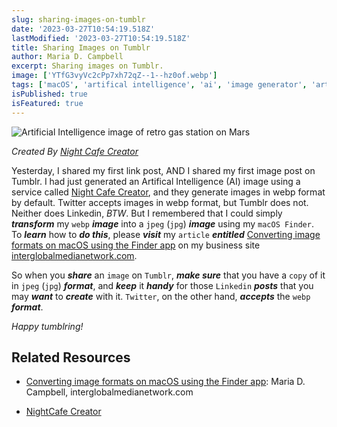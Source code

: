 ```yaml
---
slug: sharing-images-on-tumblr
date: '2023-03-27T10:54:19.518Z'
lastModified: '2023-03-27T10:54:19.518Z'
title: Sharing Images on Tumblr
author: Maria D. Campbell
excerpt: Sharing images on Tumblr.
image: ['YTfG3vyVc2cPp7xh72qZ--1--hz0of.webp']
tags: ['macOS', 'artifical intelligence', 'ai', 'image generator', 'art generator', 'webp', 'tumblr', 'linkedin', 'twitter']
isPublished: true
isFeatured: true
---
```


![Artificial Intelligence image of retro gas station on Mars](YTfG3vyVc2cPp7xh72qZ--1--hz0of.webp)

*Created By [Night Cafe Creator](https://creator.nightcafe.studio/)*

Yesterday, I shared my first link post, AND I shared my first image post on Tumblr. I had just generated an Artifical Intelligence (AI) image using a service called [Night Cafe Creator](https://creator.nightcafe.studio/), and they generate images in webp format by default. Twitter accepts images in webp format, but Tumblr does not. Neither does Linkedin, *BTW*. But I remembered that I could simply ***transform*** my `webp` ***image*** into a `jpeg` (`jpg`) ***image*** using my `macOS Finder`. To ***learn*** how to ***do this***, please ***visit*** my `article` ***entitled*** [Converting image formats on macOS using the Finder app](https://www.interglobalmedianetwork.com/blog/converting-image-formats-on-macos-using-the-finder-app) on my business site [interglobalmedianetwork.com](https://www.interglobalmedianetwork.com).

So when you ***share*** an `image` on `Tumblr`, ***make sure*** that you have a `copy` of it in `jpeg` (`jpg`) ***format***, and ***keep*** it ***handy*** for those `Linkedin` ***posts*** that you may ***want*** to ***create*** with it. `Twitter`, on the other hand, ***accepts*** the `webp` ***format***.

*Happy tumblring!*

## Related Resources

- [Converting image formats on macOS using the Finder app](https://www.interglobalmedianetwork.com/blog/converting-image-formats-on-macos-using-the-finder-app): Maria D. Campbell, interglobalmedianetwork.com

- [NightCafe Creator](https://creator.nightcafe.studio)